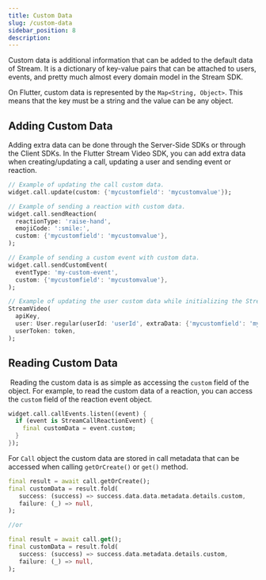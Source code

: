 ```yaml
---
title: Custom Data
slug: /custom-data
sidebar_position: 8
description: 
---
```


Custom data is additional information that can be added to the default data of Stream. It is a dictionary of key-value pairs that can be attached to users, events, and pretty much almost every domain model in the Stream SDK.

On Flutter, custom data is represented by the `Map<String, Object>`. This means that the key must be a string and the value can be any object.

## Adding Custom Data

Adding extra data can be done through the Server-Side SDKs or through the Client SDKs. In the Flutter Stream Video SDK, you can add extra data when creating/updating a call, updating a user and sending event or reaction.

```dart
// Example of updating the call custom data.
widget.call.update(custom: {'mycustomfield': 'mycustomvalue'});

// Example of sending a reaction with custom data.
widget.call.sendReaction(
  reactionType: 'raise-hand',
  emojiCode: ':smile:',
  custom: {'mycustomfield': 'mycustomvalue'},
);

// Example of sending a custom event with custom data.
widget.call.sendCustomEvent(
  eventType: 'my-custom-event',
  custom: {'mycustomfield': 'mycustomvalue'},
);

// Example of updating the user custom data while initializing the StreamVideo.
StreamVideo(
  apiKey,
  user: User.regular(userId: 'userId', extraData: {'mycustomfield': 'mycustomvalue'}),
  userToken: token,
);
```

## Reading Custom Data
​
Reading the custom data is as simple as accessing the `custom` field of the object. For example, to read the custom data of a reaction, you can access the `custom` field of the reaction event object.

```dart
widget.call.callEvents.listen((event) {
  if (event is StreamCallReactionEvent) {
    final customData = event.custom;
  }
});
```

For `Call` object the custom data are stored in call metadata that can be accessed when calling `getOrCreate()` or `get()` method.

```dart
final result = await call.getOrCreate();
final customData = result.fold(
   success: (success) => success.data.data.metadata.details.custom,
   failure: (_) => null,
);

//or

final result = await call.get();
final customData = result.fold(
   success: (success) => success.data.metadata.details.custom,
   failure: (_) => null,
);
```